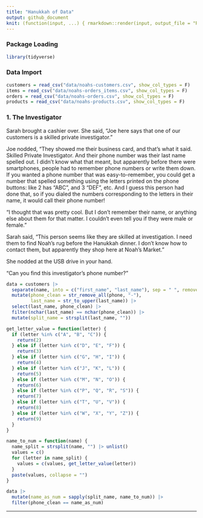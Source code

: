 ```yaml
---
title: "Hanukkah of Data"
output: github_document
knit: (function(input, ...) { rmarkdown::render(input, output_file = "README.md", envir = globalenv()) })
---
```


### Package Loading

```r
library(tidyverse)
```

### Data Import

```r
customers = read_csv("data/noahs-customers.csv", show_col_types = F)
items = read_csv("data/noahs-orders_items.csv", show_col_types = F)
orders = read_csv("data/noahs-orders.csv", show_col_types = F)
products = read_csv("data/noahs-products.csv", show_col_types = F)
```

### 1. The Investigator

Sarah brought a cashier over. She said, “Joe here says that one of our customers is a skilled private investigator.”

Joe nodded, “They showed me their business card, and that’s what it said. Skilled Private Investigator. And their phone number was their last name spelled out. I didn’t know what that meant, but apparently before there were smartphones, people had to remember phone numbers or write them down. If you wanted a phone number that was easy-to-remember, you could get a number that spelled something using the letters printed on the phone buttons: like 2 has “ABC”, and 3 “DEF”, etc. And I guess this person had done that, so if you dialed the numbers corresponding to the letters in their name, it would call their phone number!

“I thought that was pretty cool. But I don’t remember their name, or anything else about them for that matter. I couldn’t even tell you if they were male or female.”

Sarah said, “This person seems like they are skilled at investigation. I need them to find Noah’s rug before the Hanukkah dinner. I don’t know how to contact them, but apparently they shop here at Noah’s Market.”

She nodded at the USB drive in your hand.

“Can you find this investigator’s phone number?”

```r
data = customers |>
  separate(name, into = c("first_name", "last_name"), sep = " ", remove = F) |>
  mutate(phone_clean = str_remove_all(phone, "-"),
         last_name = str_to_upper(last_name)) |>
  select(last_name, phone_clean) |>
  filter(nchar(last_name) == nchar(phone_clean)) |>
  mutate(split_name = strsplit(last_name, ""))

get_letter_value = function(letter) {
  if (letter %in% c("A", "B", "C")) {
    return(2)
  } else if (letter %in% c("D", "E", "F")) {
    return(3)
  } else if (letter %in% c("G", "H", "I")) {
    return(4)
  } else if (letter %in% c("J", "K", "L")) {
    return(5)
  } else if (letter %in% c("M", "N", "O")) {
    return(6)
  } else if (letter %in% c("P", "Q", "R", "S")) {
    return(7)
  } else if (letter %in% c("T", "U", "V")) {
    return(8)
  } else if (letter %in% c("W", "X", "Y", "Z")) {
    return(9)
  }
}

name_to_num = function(name) {
  name_split = strsplit(name, "") |> unlist()
  values = c()
  for (letter in name_split) {
    values = c(values, get_letter_value(letter))
  }
  paste(values, collapse = "")
}

data |>
  mutate(name_as_num = sapply(split_name, name_to_num)) |>
  filter(phone_clean == name_as_num)
```

___

















